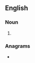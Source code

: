{{also|ball-buster}}
==English==

===Noun===
{{en-noun}}

# {{alt form|ball-buster|lang=en}}

===Anagrams===
* {{anagrams|en|a=abbellrstu|bullet bras}}